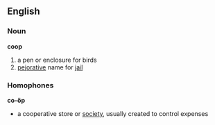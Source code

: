 == English ==
=== Noun ===
'''coop'''
# a pen or enclosure for birds
# [[pejorative]] name for [[jail]]
=== Homophones ===
'''co-öp'''
*a cooperative store or [[society]], usually created to control expenses